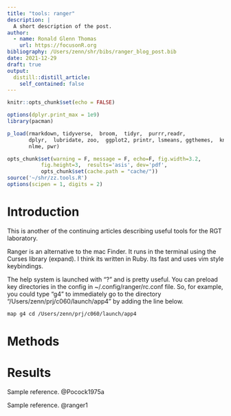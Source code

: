 ```yaml
---
title: "tools: ranger"
description: |
  A short description of the post.
author:
  - name: Ronald Glenn Thomas
    url: https://focusonR.org
bibliography: /Users/zenn/shr/bibs/ranger_blog_post.bib
date: 2021-12-29
draft: true
output:
  distill::distill_article:
    self_contained: false
---
```



```r
knitr::opts_chunk$set(echo = FALSE)
```



```r
options(dplyr.print_max = 1e9)
library(pacman)

p_load(rmarkdown, tidyverse,  broom,  tidyr,  purrr,readr,
       dplyr,  lubridate, zoo,  ggplot2, printr, lsmeans, ggthemes,  knitr,
       nlme, pwr)

opts_chunk$set(warning = F, message = F, echo=F, fig.width=3.2,
	       fig.height=3,  results='asis', dev='pdf',
	       opts_chunk$set(cache.path = "cache/"))
source('~/shr/zz.tools.R')
options(scipen = 1, digits = 2)
```



# Introduction

This is another of the continuing articles describing useful tools for the
RGT laboratory. 

Ranger is an alternative to the mac Finder. It runs in the terminal using the
Curses library (expand). I think its written in Ruby. Its fast and uses vim
style keybindings. 

The help system is launched with "?" and is pretty useful.  You can preload key
directories in the config in ~/.config/ranger/rc.conf file. So, for example, you
could type "g4" to immediately go to the directory
"/Users/zenn/prj/c060/launch/app4" by adding the line below.

```sh
map g4 cd /Users/zenn/prj/c060/launch/app4
```


# Methods

# Results

Sample reference. @Pocock1975a

Sample reference. @ranger1

